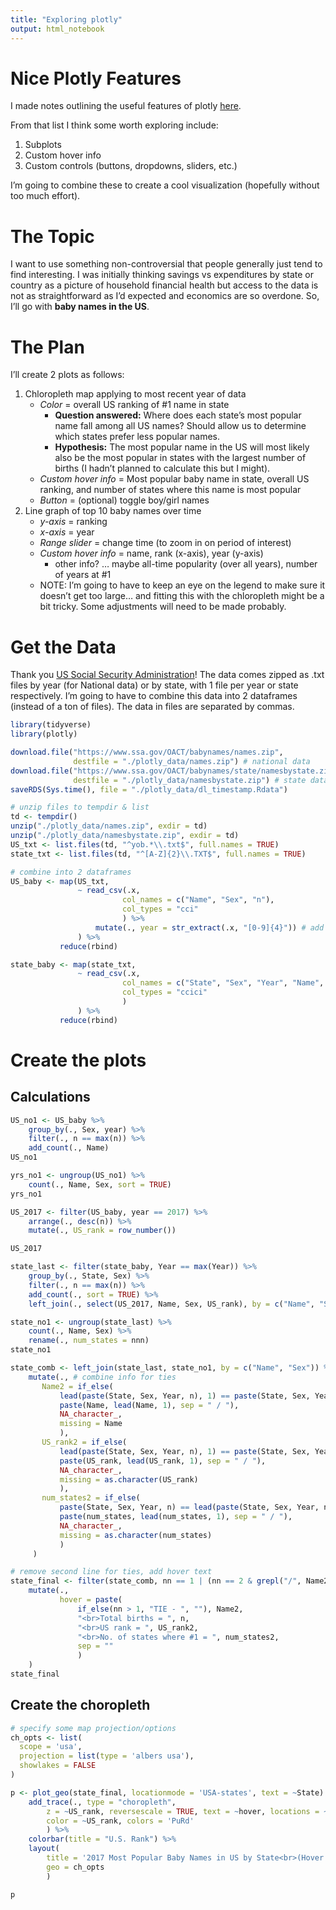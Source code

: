 ```yaml
---
title: "Exploring plotly"
output: html_notebook
---
```


# Nice Plotly Features
I made notes outlining the useful features of plotly [here](https://docs.google.com/document/d/18X_NBS_dIlHVfX4MxPYNCg2iuiNRt9pnS417XLGHXso/edit?usp=sharing).

From that list I think some worth exploring include:

1. Subplots
2. Custom hover info
3. Custom controls (buttons, dropdowns, sliders, etc.)

I'm going to combine these to create a cool visualization (hopefully without too much effort).

# The Topic
I want to use something non-controversial that people generally just tend to find interesting. I was initially thinking savings vs expenditures by state or country as a picture of household financial health but access to the data is not as straightforward as I'd expected and economics are so overdone. So, I'll go with **baby names in the US**.

# The Plan
I'll create 2 plots as follows:

1. Chloropleth map applying to most recent year of data
    - _Color_ = overall US ranking of #1 name in state
        - **Question answered:** Where does each state's most popular name fall among all US names? Should allow us to determine which states prefer less popular names.
        - **Hypothesis:** The most popular name in the US will most likely also be the most popular in states with the largest number of births (I hadn't planned to calculate this but I might).
    - _Custom hover info_ = Most popular baby name in state, overall US ranking, and number of states where this name is most popular
    - _Button_ = (optional) toggle boy/girl names
2. Line graph of top 10 baby names over time
    - _y-axis_ = ranking
    - _x-axis_ = year
    - _Range slider_ = change time (to zoom in on period of interest)
    - _Custom hover info_ = name, rank (x-axis), year (y-axis)
        - other info? ... maybe all-time popularity (over all years), number of years at #1
    - NOTE: I'm going to have to keep an eye on the legend to make sure it doesn't get too large... and fitting this with the chloropleth might be a bit tricky. Some adjustments will need to be made probably.

# Get the Data
Thank you [US Social Security Administration](https://www.ssa.gov/OACT/babynames/limits.html)! The data comes zipped as .txt files by year (for National data) or by state, with 1 file per year or state respectively. I'm going to have to combine this data into 2 dataframes (instead of a ton of files). The data in files are separated by commas. 

```r
library(tidyverse)
library(plotly)
```

```r
download.file("https://www.ssa.gov/OACT/babynames/names.zip",
              destfile = "./plotly_data/names.zip") # national data
download.file("https://www.ssa.gov/OACT/babynames/state/namesbystate.zip",
              destfile = "./plotly_data/namesbystate.zip") # state data
saveRDS(Sys.time(), file = "./plotly_data/dl_timestamp.Rdata")
```

```r
# unzip files to tempdir & list
td <- tempdir()
unzip("./plotly_data/names.zip", exdir = td)
unzip("./plotly_data/namesbystate.zip", exdir = td)
US_txt <- list.files(td, "^yob.*\\.txt$", full.names = TRUE)
state_txt <- list.files(td, "^[A-Z]{2}\\.TXT$", full.names = TRUE)

# combine into 2 dataframes
US_baby <- map(US_txt,
               ~ read_csv(.x,
                         col_names = c("Name", "Sex", "n"),
                         col_types = "cci"
                         ) %>%
                   mutate(., year = str_extract(.x, "[0-9]{4}")) # add year
               ) %>%
           reduce(rbind)

state_baby <- map(state_txt,
               ~ read_csv(.x,
                         col_names = c("State", "Sex", "Year", "Name", "n"),
                         col_types = "ccici"
                         )
               ) %>%
           reduce(rbind)
```

# Create the plots

## Calculations

```r
US_no1 <- US_baby %>%
    group_by(., Sex, year) %>%
    filter(., n == max(n)) %>%
    add_count(., Name)
US_no1

yrs_no1 <- ungroup(US_no1) %>%
    count(., Name, Sex, sort = TRUE)
yrs_no1

US_2017 <- filter(US_baby, year == 2017) %>%
    arrange(., desc(n)) %>%
    mutate(., US_rank = row_number())

US_2017
```

```r
state_last <- filter(state_baby, Year == max(Year)) %>%
    group_by(., State, Sex) %>%
    filter(., n == max(n)) %>%
    add_count(., sort = TRUE) %>%
    left_join(., select(US_2017, Name, Sex, US_rank), by = c("Name", "Sex"))

state_no1 <- ungroup(state_last) %>%
    count(., Name, Sex) %>%
    rename(., num_states = nnn)
state_no1

state_comb <- left_join(state_last, state_no1, by = c("Name", "Sex")) %>%
    mutate(., # combine info for ties
       Name2 = if_else(
           lead(paste(State, Sex, Year, n), 1) == paste(State, Sex, Year, n),
           paste(Name, lead(Name, 1), sep = " / "),
           NA_character_,
           missing = Name
           ),
       US_rank2 = if_else(
           lead(paste(State, Sex, Year, n), 1) == paste(State, Sex, Year, n),
           paste(US_rank, lead(US_rank, 1), sep = " / "),
           NA_character_,
           missing = as.character(US_rank)
           ),
       num_states2 = if_else(
           paste(State, Sex, Year, n) == lead(paste(State, Sex, Year, n), 1),
           paste(num_states, lead(num_states, 1), sep = " / "),
           NA_character_,
           missing = as.character(num_states)
           )
     )

# remove second line for ties, add hover text
state_final <- filter(state_comb, nn == 1 | (nn == 2 & grepl("/", Name2))) %>%
    mutate(.,
           hover = paste(
               if_else(nn > 1, "TIE - ", ""), Name2,
               "<br>Total births = ", n,
               "<br>US rank = ", US_rank2,
               "<br>No. of states where #1 = ", num_states2,
               sep = ""
               )
    )
state_final
```

## Create the choropleth
```r
# specify some map projection/options
ch_opts <- list(
  scope = 'usa',
  projection = list(type = 'albers usa'),
  showlakes = FALSE
)

p <- plot_geo(state_final, locationmode = 'USA-states', text = ~State) %>%
    add_trace(., type = "choropleth",
        z = ~US_rank, reversescale = TRUE, text = ~hover, locations = ~State,
        color = ~US_rank, colors = 'PuRd'
        ) %>%
    colorbar(title = "U.S. Rank") %>%
    layout(
        title = '2017 Most Popular Baby Names in US by State<br>(Hover for breakdown)',
        geo = ch_opts
        )

p
```



